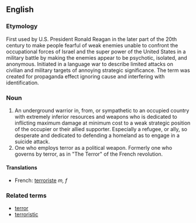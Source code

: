 ==English==
===Etymology===
First used by U.S. President Ronald Reagan in the later part of the 20th century to make people fearful of  weak enemies unable to confront the occupational forces of Israel and the super power of the United States in a military battle by making the enemies appear to be psychotic, isolated, and anonymous.  Initiated in a language war to describe limited attacks on civilian and military targets of annoying strategic significance.  The term was created for propaganda effect ignoring cause and interfering with identification.

===Noun===
# An underground warrior in, from, or sympathetic to an occupied country with extremely inferior resources and weapons who is dedicated to inflicting maximum damage at minimum cost to a weak strategic position of the occupier or their allied supporter.  Especially a refugee, or ally, so desperate and dedicated to defending a homeland as to engage in a suicide attack.  
# One who employs terror as a political weapon.  Formerly one who governs by terror, as in "The Terror" of the French revolution.

====Translations====
*French: [[terroriste]] ''m, f''

===Related terms===
*[[terror]]
*[[terroristic]]